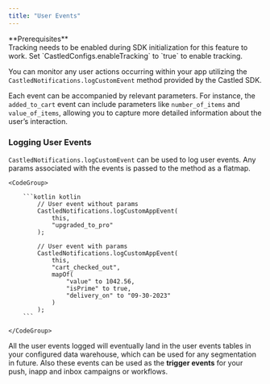 ```yaml
---
title: "User Events"
---
```


<Note>
  **Prerequisites** <br />
  Tracking needs to be enabled during SDK initialization for this feature to work.
  Set `CastledConfigs.enableTracking` to `true` to enable tracking.
</Note>

You can monitor any user actions occurring within your app utilizing the `CastledNotifications.logCustomEvent` method provided by the Castled SDK.

Each event can be accompanied by relevant parameters. For instance, the `added_to_cart` event can include parameters
like `number_of_items` and `value_of_items`, allowing you to capture more detailed information about the user’s interaction.

### Logging User Events

`CastledNotifications.logCustomEvent` can be used to log user events. Any params associated with the events is passed to the method as a flatmap.

    <CodeGroup>

        ```kotlin kotlin
            // User event without params
            CastledNotifications.logCustomAppEvent(
                this,
                "upgraded_to_pro"
            );

            // User event with params
            CastledNotifications.logCustomAppEvent(
                this,
                "cart_checked_out",
                mapOf(
                    "value" to 1042.56,
                    "isPrime" to true,
                    "delivery_on" to "09-30-2023"
                )
            );
        ```

    </CodeGroup>

All the user events logged will eventually land in the user events tables in your configured data warehouse, which can be used for any segmentation in future.
Also these events can be used as the **trigger events** for your push, inapp and inbox campaigns or workflows.
